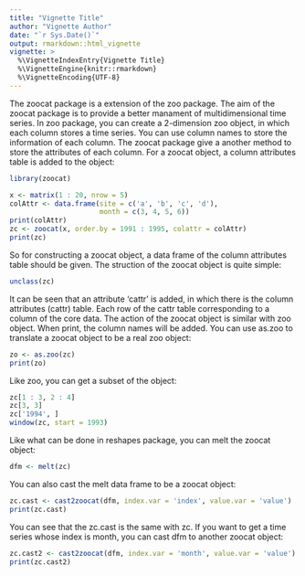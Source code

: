 ```yaml
---
title: "Vignette Title"
author: "Vignette Author"
date: "`r Sys.Date()`"
output: rmarkdown::html_vignette
vignette: >
  %\VignetteIndexEntry{Vignette Title}
  %\VignetteEngine{knitr::rmarkdown}
  %\VignetteEncoding{UTF-8}
---
```


The zoocat package is a extension of the zoo package. The aim of the zoocat package is to provide a better manament of multidimensional time series. In zoo package, you can create a 2-dimension zoo object, in which each column stores a time series. You can use column names to store the information of each column.
The zoocat package give a another method to store the attributes of each column. For a zoocat object, a column attributes table is added to the object:

```r
library(zoocat)
```

```r
x <- matrix(1 : 20, nrow = 5)
colAttr <- data.frame(site = c('a', 'b', 'c', 'd'),
                      month = c(3, 4, 5, 6))
print(colAttr)
zc <- zoocat(x, order.by = 1991 : 1995, colattr = colAttr)
print(zc)
```

So for constructing a zoocat object, a data frame of the column attributes table should be given. The struction of the zoocat object is quite simple:

```r
unclass(zc)
```

It can be seen that an attribute 'cattr' is added, in which there is the column attributes (cattr) table. Each row of the cattr table corresponding to a column of the core data.
The action of the zoocat object is similar with zoo object. When print, the column names will be added. You can use as.zoo to translate a zoocat object to be a real zoo object:

```r
zo <- as.zoo(zc)
print(zo)
```

Like zoo, you can get a subset of the object:
```r
zc[1 : 3, 2 : 4]
zc[3, 3]
zc['1994', ]
window(zc, start = 1993)
```

Like what can be done in reshapes package, you can melt the zoocat object:
```r
dfm <- melt(zc)
```

You can also cast the melt data frame to be a zoocat object:
```r
zc.cast <- cast2zoocat(dfm, index.var = 'index', value.var = 'value')
print(zc.cast)
```

You can see that the zc.cast is the same with zc. If you want to get a time series whose index is month, you can cast dfm to another zoocat object:
```r
zc.cast2 <- cast2zoocat(dfm, index.var = 'month', value.var = 'value')
print(zc.cast2)
```






